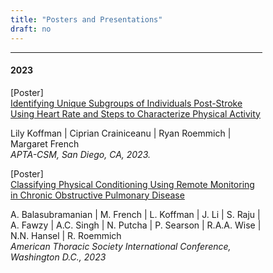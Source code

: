 ```yaml
---
title: "Posters and Presentations"
draft: no
---
```



<div id=content>
<section class=blueish>
<div class=container id=posters style=width:80%>
<div class=row>
<div class=col style=text-align:left>
<hr class=year>
<h4 class=year>2023</h4>
<span class=type>[Poster] </span>
<div class="row align-items-end">
<div class=col-auto>
<a href=https://apta.confex.com/apta/csm2023/meetingapp.cgi/Paper/37329 target=_blank>Identifying Unique Subgroups of Individuals Post-Stroke Using Heart Rate and Steps to Characterize Physical Activity</a>
<div>
Lily Koffman
| Ciprian Crainiceanu
| Ryan Roemmich
| Margaret French 
<br>
<em>APTA-CSM, San Diego, CA, 2023.</em>
</div>
</div>

<span class=type>[Poster] </span>
<div class="row align-items-end">
<div class=col-auto>
<a href=https://www.atsjournals.org/doi/abs/10.1164/ajrccm-conference.2023.207.1_MeetingAbstracts.A1140 target=_blank>Classifying Physical Conditioning Using Remote Monitoring in Chronic Obstructive Pulmonary Disease</a>
<div>
A. Balasubramanian
| M. French
| L. Koffman 
| J. Li 
| S. Raju 
| A. Fawzy 
| A.C. Singh 
| N. Putcha 
| P. Searson 
| R.A.A. Wise 
| N.N. Hansel 
| R. Roemmich
<br>
<em>American Thoracic Society International Conference, Washington D.C., 2023</em>
</div>
</div>

<br><br><br>
<script async src=https://badge.dimensions.ai/badge.js></script>
<style>.footer{color:#fff}</style>
</section>
